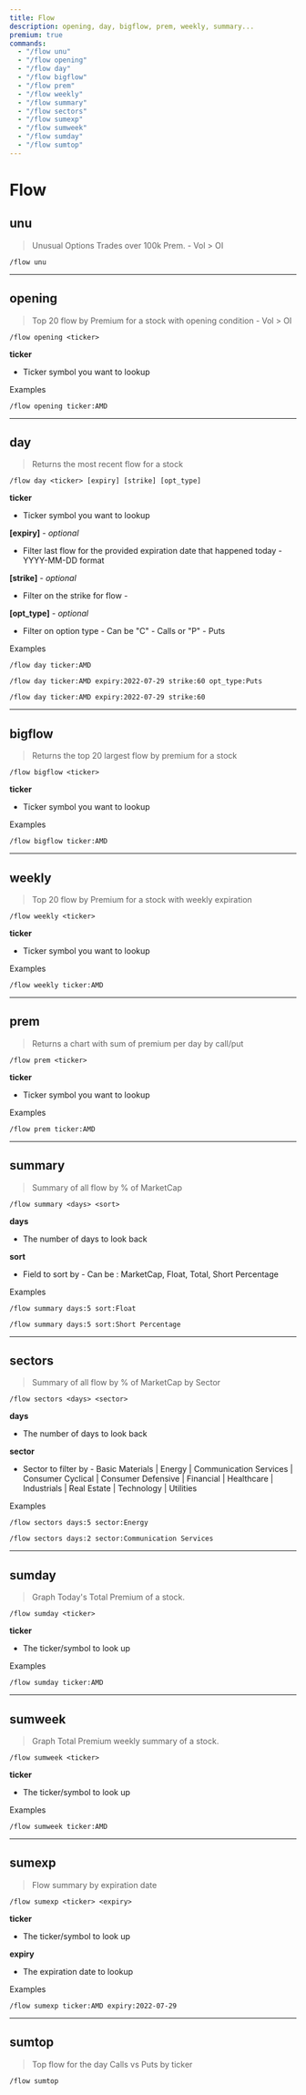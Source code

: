 ```yaml
---
title: Flow
description: opening, day, bigflow, prem, weekly, summary...
premium: true
commands:
  - "/flow unu"
  - "/flow opening"
  - "/flow day"
  - "/flow bigflow"
  - "/flow prem"
  - "/flow weekly"
  - "/flow summary"
  - "/flow sectors"
  - "/flow sumexp"
  - "/flow sumweek"
  - "/flow sumday"
  - "/flow sumtop"
---
```


# Flow

## unu

> Unusual Options Trades over 100k Prem. - Vol > OI

```format
/flow unu
```

---

## opening

> Top 20 flow by Premium for a stock with opening condition - Vol > OI

```format
/flow opening <ticker>
```

**ticker**

- Ticker symbol you want to lookup

Examples

```
/flow opening ticker:AMD
```

---

## day

> Returns the most recent flow for a stock

```format
/flow day <ticker> [expiry] [strike] [opt_type]
```

**ticker**

- Ticker symbol you want to lookup

**[expiry]** - _optional_

- Filter last flow for the provided expiration date that happened today - YYYY-MM-DD format

**[strike]** - _optional_

- Filter on the strike for flow -

**[opt_type]** - _optional_

- Filter on option type - Can be "C" - Calls or "P" - Puts

Examples

```
/flow day ticker:AMD
```

```
/flow day ticker:AMD expiry:2022-07-29 strike:60 opt_type:Puts
```

```
/flow day ticker:AMD expiry:2022-07-29 strike:60
```

---

## bigflow

> Returns the top 20 largest flow by premium for a stock

```format
/flow bigflow <ticker>
```

**ticker**

- Ticker symbol you want to lookup

Examples

```
/flow bigflow ticker:AMD
```

---

## weekly

> Top 20 flow by Premium for a stock with weekly expiration

```format
/flow weekly <ticker>
```

**ticker**

- Ticker symbol you want to lookup

Examples

```
/flow weekly ticker:AMD
```

---

## prem

> Returns a chart with sum of premium per day by call/put

```format
/flow prem <ticker>
```

**ticker**

- Ticker symbol you want to lookup

Examples

```
/flow prem ticker:AMD
```

---

## summary

> Summary of all flow by % of MarketCap

```format
/flow summary <days> <sort>
```

**days**

- The number of days to look back

**sort**

- Field to sort by - Can be : MarketCap, Float, Total, Short Percentage

Examples

```
/flow summary days:5 sort:Float
```

```
/flow summary days:5 sort:Short Percentage
```

---

## sectors

> Summary of all flow by % of MarketCap by Sector

```
/flow sectors <days> <sector>
```

**days**

- The number of days to look back

**sector**

- Sector to filter by - Basic Materials | Energy | Communication Services | Consumer Cyclical | Consumer Defensive | Financial | Healthcare | Industrials | Real Estate | Technology | Utilities

Examples

```
/flow sectors days:5 sector:Energy
```

```
/flow sectors days:2 sector:Communication Services
```

---

## sumday

> Graph Today's Total Premium of a stock.

```format
/flow sumday <ticker>
```

**ticker**

- The ticker/symbol to look up

Examples

```
/flow sumday ticker:AMD
```

---

## sumweek

> Graph Total Premium weekly summary of a stock.

```format
/flow sumweek <ticker>
```

**ticker**

- The ticker/symbol to look up

Examples

```
/flow sumweek ticker:AMD
```

---

## sumexp

> Flow summary by expiration date

```format
/flow sumexp <ticker> <expiry>
```

**ticker**

- The ticker/symbol to look up

**expiry**

- The expiration date to lookup

Examples

```
/flow sumexp ticker:AMD expiry:2022-07-29
```

---

## sumtop

> Top flow for the day Calls vs Puts by ticker

```format
/flow sumtop
```
